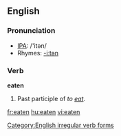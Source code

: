 ==English==

=== Pronunciation ===
*[[w:IPA|IPA]]: /'itən/
*Rhymes: [[Rhymes:English:-iːtən|-iːtən]]

=== Verb ===
'''eaten'''
#Past participle of ''to [[eat]]''.

[[Category:English irregular verb forms]]

[[fr:eaten]]
[[hu:eaten]]
[[vi:eaten]]